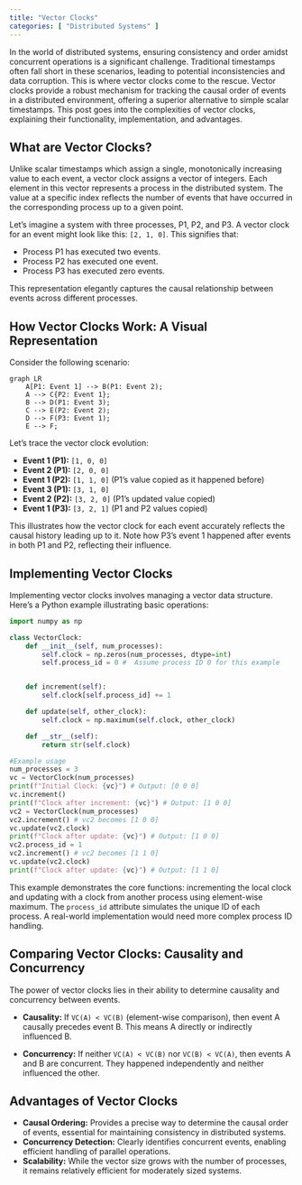 ```yaml
---
title: "Vector Clocks"
categories: [ "Distributed Systems" ]
---
```



In the world of distributed systems, ensuring consistency and order amidst concurrent operations is a significant challenge.  Traditional timestamps often fall short in these scenarios, leading to potential inconsistencies and data corruption.  This is where vector clocks come to the rescue.  Vector clocks provide a robust mechanism for tracking the causal order of events in a distributed environment, offering a superior alternative to simple scalar timestamps.  This post goes into the complexities of vector clocks, explaining their functionality, implementation, and advantages.

## What are Vector Clocks?

Unlike scalar timestamps which assign a single, monotonically increasing value to each event, a vector clock assigns a vector of integers. Each element in this vector represents a process in the distributed system.  The value at a specific index reflects the number of events that have occurred in the corresponding process up to a given point.

Let's imagine a system with three processes, P1, P2, and P3. A vector clock for an event might look like this: `[2, 1, 0]`. This signifies that:

* Process P1 has executed two events.
* Process P2 has executed one event.
* Process P3 has executed zero events.

This representation elegantly captures the causal relationship between events across different processes.

## How Vector Clocks Work: A Visual Representation

Consider the following scenario:

```mermaid
graph LR
    A[P1: Event 1] --> B(P1: Event 2);
    A --> C{P2: Event 1};
    B --> D(P1: Event 3);
    C --> E(P2: Event 2);
    D --> F(P3: Event 1);
    E --> F;
```

Let's trace the vector clock evolution:

* **Event 1 (P1):** `[1, 0, 0]`
* **Event 2 (P1):** `[2, 0, 0]`
* **Event 1 (P2):** `[1, 1, 0]` (P1's value copied as it happened before)
* **Event 3 (P1):** `[3, 1, 0]`
* **Event 2 (P2):** `[3, 2, 0]` (P1's updated value copied)
* **Event 1 (P3):** `[3, 2, 1]` (P1 and P2 values copied)


This illustrates how the vector clock for each event accurately reflects the causal history leading up to it.  Note how P3's event 1 happened after events in both P1 and P2, reflecting their influence.

## Implementing Vector Clocks

Implementing vector clocks involves managing a vector data structure.  Here's a Python example illustrating basic operations:

```python
import numpy as np

class VectorClock:
    def __init__(self, num_processes):
        self.clock = np.zeros(num_processes, dtype=int)
        self.process_id = 0 #  Assume process ID 0 for this example


    def increment(self):
        self.clock[self.process_id] += 1

    def update(self, other_clock):
        self.clock = np.maximum(self.clock, other_clock)

    def __str__(self):
        return str(self.clock)

#Example usage
num_processes = 3
vc = VectorClock(num_processes)
print(f"Initial Clock: {vc}") # Output: [0 0 0]
vc.increment()
print(f"Clock after increment: {vc}") # Output: [1 0 0]
vc2 = VectorClock(num_processes)
vc2.increment() # vc2 becomes [1 0 0]
vc.update(vc2.clock)
print(f"Clock after update: {vc}") # Output: [1 0 0]
vc2.process_id = 1
vc2.increment() # vc2 becomes [1 1 0]
vc.update(vc2.clock)
print(f"Clock after update: {vc}") # Output: [1 1 0]
```

This example demonstrates the core functions: incrementing the local clock and updating with a clock from another process using element-wise maximum.  The `process_id` attribute simulates the unique ID of each process.  A real-world implementation would need more complex process ID handling.


## Comparing Vector Clocks: Causality and Concurrency

The power of vector clocks lies in their ability to determine causality and concurrency between events.

* **Causality:** If `VC(A) < VC(B)` (element-wise comparison), then event A causally precedes event B.  This means A directly or indirectly influenced B.

* **Concurrency:** If neither `VC(A) < VC(B)` nor `VC(B) < VC(A)`, then events A and B are concurrent. They happened independently and neither influenced the other.


## Advantages of Vector Clocks

* **Causal Ordering:**  Provides a precise way to determine the causal order of events, essential for maintaining consistency in distributed systems.
* **Concurrency Detection:**  Clearly identifies concurrent events, enabling efficient handling of parallel operations.
* **Scalability:** While the vector size grows with the number of processes, it remains relatively efficient for moderately sized systems.




